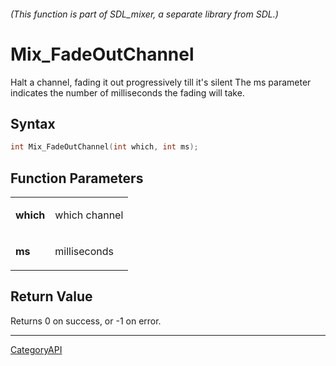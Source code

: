 ====== (This function is part of SDL_mixer, a separate library from SDL.) ======
= Mix_FadeOutChannel =

Halt a channel, fading it out progressively till it's silent The ms parameter indicates the number of milliseconds the fading will take.

== Syntax ==

<syntaxhighlight lang='c'>
int Mix_FadeOutChannel(int which, int ms);
</syntaxhighlight>

== Function Parameters ==

{|
|'''which'''
|which channel
|-
|'''ms'''
|milliseconds
|}

== Return Value ==

Returns 0 on success, or -1 on error.

----
[[CategoryAPI]]


